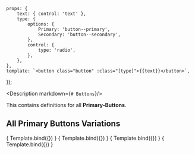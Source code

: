 
<Meta title="Components/Buttons/Primary" />

    props: {
        text: { control: 'text' },
        type: {
            options: {
                Primary: 'button--primary',
                Secondary: 'button--secondary',
            },
            control: {
                type: 'radio',
            },
        },
    },
    template: `<button class="button" :class="[type]">{{text}}</button>`,
});

<Description markdown={`# Buttons`}/>

This contains definitions for all **Primary-Buttons**.

## All Primary Buttons Variations

<Canvas withToolbar isColumn>
  <Story name="Primary" args={{type: 'button--primary', text: 'Primary Button'}}>
      { Template.bind({}) }
  </Story>
  <Story name="Primary - Disabled" args={{type: 'button--primary', text: 'Primary Button', disabled: true}}>
      { Template.bind({}) }
  </Story>
  <Story name="Primary - loading" args={{type: 'button--primary', text: 'Primary Loading', loading: true}}>
      { Template.bind({}) }
  </Story>
  <Story name="Primary - loading disabled" args={{type: 'button--primary', text: 'Primary Loading', disabled: true, loading: true}}>
      { Template.bind({}) }
  </Story>
</Canvas>
